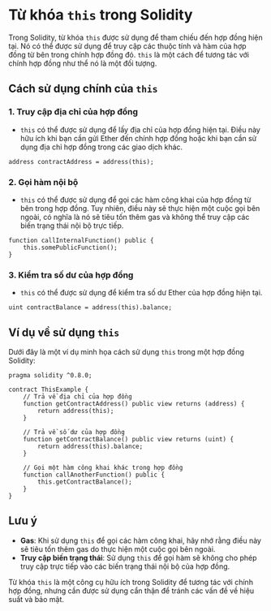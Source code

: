 # Từ khóa `this` trong Solidity


<YouTubePlayer videoId="M-XxRIgxJYg"/>

Trong Solidity, từ khóa `this` được sử dụng để tham chiếu đến hợp đồng hiện tại. Nó có thể được sử dụng để truy cập các thuộc tính và hàm của hợp đồng từ bên trong chính hợp đồng đó. `this` là một cách để tương tác với chính hợp đồng như thể nó là một đối tượng.

## Cách sử dụng chính của `this`

### 1. Truy cập địa chỉ của hợp đồng

- `this` có thể được sử dụng để lấy địa chỉ của hợp đồng hiện tại. Điều này hữu ích khi bạn cần gửi Ether đến chính hợp đồng hoặc khi bạn cần sử dụng địa chỉ hợp đồng trong các giao dịch khác.

```solidity
address contractAddress = address(this);
```

### 2. Gọi hàm nội bộ

- `this` có thể được sử dụng để gọi các hàm công khai của hợp đồng từ bên trong hợp đồng. Tuy nhiên, điều này sẽ thực hiện một cuộc gọi bên ngoài, có nghĩa là nó sẽ tiêu tốn thêm gas và không thể truy cập các biến trạng thái nội bộ trực tiếp.

```solidity
function callInternalFunction() public {
    this.somePublicFunction();
}
```

### 3. Kiểm tra số dư của hợp đồng

- `this` có thể được sử dụng để kiểm tra số dư Ether của hợp đồng hiện tại.

```solidity
uint contractBalance = address(this).balance;
```

## Ví dụ về sử dụng `this`

Dưới đây là một ví dụ minh họa cách sử dụng `this` trong một hợp đồng Solidity:

```solidity
pragma solidity ^0.8.0;

contract ThisExample {
    // Trả về địa chỉ của hợp đồng
    function getContractAddress() public view returns (address) {
        return address(this);
    }

    // Trả về số dư của hợp đồng
    function getContractBalance() public view returns (uint) {
        return address(this).balance;
    }

    // Gọi một hàm công khai khác trong hợp đồng
    function callAnotherFunction() public {
        this.getContractBalance();
    }
}
```


## Lưu ý

- **Gas**: Khi sử dụng `this` để gọi các hàm công khai, hãy nhớ rằng điều này sẽ tiêu tốn thêm gas do thực hiện một cuộc gọi bên ngoài.
- **Truy cập biến trạng thái**: Sử dụng `this` để gọi hàm sẽ không cho phép truy cập trực tiếp vào các biến trạng thái nội bộ của hợp đồng.

Từ khóa `this` là một công cụ hữu ích trong Solidity để tương tác với chính hợp đồng, nhưng cần được sử dụng cẩn thận để tránh các vấn đề về hiệu suất và bảo mật.

